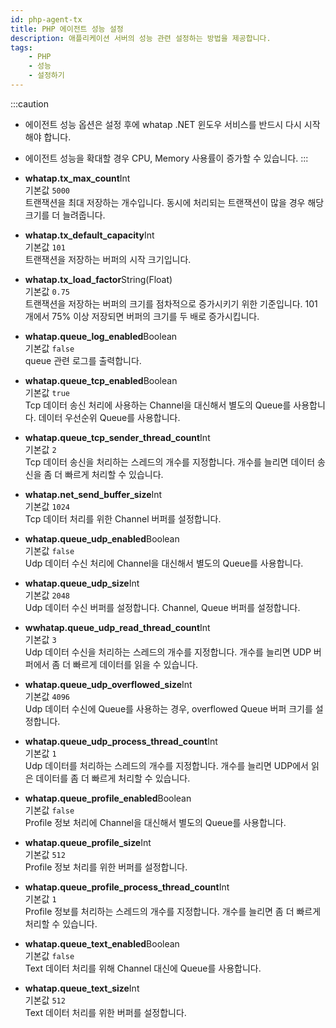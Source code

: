 ```yaml
---
id: php-agent-tx
title: PHP 에이전트 성능 설정
description: 애플리케이션 서버의 성능 관련 설정하는 방법을 제공합니다.
tags:
    - PHP
    - 성능
    - 설정하기
---
```


:::caution
* 에이전트 성능 옵션은 설정 후에 whatap .NET 윈도우 서비스를 반드시 다시 시작해야 합니다.
* 에이전트 성능을 확대할 경우 CPU, Memory 사용률이 증가할 수 있습니다.
:::

* **whatap.tx_max_count**<span class='type'>Int</span><br/>
    기본값 `5000`<br/>
    트랜잭션을 최대 저장하는 개수입니다. 동시에 처리되는 트랜잭션이 많을 경우 해당 크기를 더 늘려줍니다.

* **whatap.tx_default_capacity**<span class='type'>Int</span><br/>
    기본값 `101`<br/>
    트랜잭션을 저장하는 버퍼의 시작 크기입니다.

<!-- "0.75"?? -->
* **whatap.tx_load_factor**<span class='type'>String(Float)</span><br/>
    기본값 `0.75`<br/>
    트랜잭션을 저장하는 버퍼의 크기를 점차적으로 증가시키기 위한 기준입니다. 101개에서 75% 이상 저장되면 버퍼의 크기를 두 배로 증가시킵니다.

* **whatap.queue_log_enabled**<span class='type'>Boolean</span><br/>
    기본값 `false`<br/>
    queue 관련 로그를 출력합니다.

* **whatap.queue_tcp_enabled**<span class='type'>Boolean</span><br/>
    기본값 `true`<br/>
    Tcp 데이터 송신 처리에 사용하는 Channel을 대신해서 별도의 Queue를 사용합니다. 데이터 우선순위 Queue를 사용합니다.

* **whatap.queue_tcp_sender_thread_count**<span class='type'>Int</span><br/>
    기본값 `2`<br/>
    Tcp 데이터 송신을 처리하는 스레드의 개수를 지정합니다. 개수를 늘리면 데이터 송신을 좀 더 빠르게 처리할 수 있습니다.

* **whatap.net_send_buffer_size**<span class='type'>Int</span><br/>
    기본값 `1024`<br/>
    Tcp 데이터 처리를 위한 Channel 버퍼를 설정합니다.

* **whatap.queue_udp_enabled**<span class='type'>Boolean</span><br/>
    기본값 `false`<br/>
    Udp 데이터 수신 처리에 Channel을 대신해서 별도의 Queue를 사용합니다.

* **whatap.queue_udp_size**<span class='type'>Int</span><br/>
    기본값 `2048`<br/>
    Udp 데이터 수신 버퍼를 설정합니다. Channel, Queue 버퍼를 설정합니다.

* **wwhatap.queue_udp_read_thread_count**<span class='type'>Int</span><br/>
    기본값 `3`<br/>
    Udp 데이터 수신을 처리하는 스레드의 개수를 지정합니다. 개수를 늘리면 UDP 버퍼에서 좀 더 빠르게 데이터를 읽을 수 있습니다.

* **whatap.queue_udp_overflowed_size**<span class='type'>Int</span><br/>
    기본값 `4096`<br/>
    Udp 데이터 수신에 Queue를 사용하는 경우, overflowed Queue 버퍼 크기를 설정합니다.

* **whatap.queue_udp_process_thread_count**<span class='type'>Int</span><br/>
    기본값 `1`<br/>
    Udp 데이터를 처리하는 스레드의 개수를 지정합니다. 개수를 늘리면 UDP에서 읽은 데이터를 좀 더 빠르게 처리할 수 있습니다.

* **whatap.queue_profile_enabled**<span class='type'>Boolean</span><br/>
    기본값 `false`<br/>
    Profile 정보 처리에 Channel을 대신해서 별도의 Queue를 사용합니다.

* **whatap.queue_profile_size**<span class='type'>Int</span><br/>
    기본값 `512`<br/>
    Profile 정보 처리를 위한 버퍼를 설정합니다.

* **whatap.queue_profile_process_thread_count**<span class='type'>Int</span><br/>
    기본값 `1`<br/>
    Profile 정보를 처리하는 스레드의 개수를 지정합니다. 개수를 늘리면 좀 더 빠르게 처리할 수 있습니다.

* **whatap.queue_text_enabled**<span class='type'>Boolean</span><br/>
    기본값 `false`<br/>
    Text 데이터 처리를 위해 Channel 대신에 Queue를 사용합니다.

* **whatap.queue_text_size**<span class='type'>Int</span><br/>
    기본값 `512`<br/>
    Text 데이터 처리를 위한 버퍼를 설정합니다.
